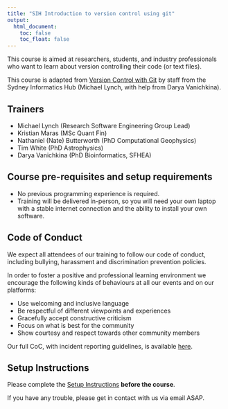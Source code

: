 ```yaml
---
title: "SIH Introduction to version control using git"
output:
  html_document:
    toc: false
    toc_float: false
---
```



This course is aimed at researchers, students, and industry professionals who want to learn about version controlling their code (or text files). 

This course is adapted from [Version Control with Git](https://swcarpentry.github.io/git-novice) by staff from the Sydney Informatics Hub (Michael Lynch, with help from Darya Vanichkina). 


## Trainers

* Michael Lynch (Research Software Engineering Group Lead)
* Kristian Maras (MSc Quant Fin)
* Nathaniel (Nate) Butterworth (PhD Computational Geophysics)
* Tim White (PhD Astrophysics)
* Darya Vanichkina (PhD Bioinformatics, SFHEA)


## Course pre-requisites and setup requirements

- No previous programming experience is required.
- Training will be delivered in-person, so you will need your own laptop with a stable internet connection and the ability to install your own software.

## Code of Conduct
We expect all attendees of our training to follow our code of conduct, including bullying, harassment and discrimination prevention policies.

In order to foster a positive and professional learning environment we encourage the following kinds of behaviours at all our events and on our platforms:

* Use welcoming and inclusive language
* Be respectful of different viewpoints and experiences
* Gracefully accept constructive criticism
* Focus on what is best for the community
* Show courtesy and respect towards other community members

Our full CoC, with incident reporting guidelines, is available [here](https://sydney-informatics-hub.github.io/codeofconduct/).

## Setup Instructions

Please complete the [Setup Instructions](./setup.html) **before the course**.

If you have any trouble, please get in contact with us via email ASAP. 
